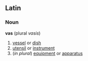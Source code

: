 ==Latin==
===Noun===
'''vas'''  (plural ''vasis'')
#[[vessel]] or [[dish]]
#[[utensil]] or [[instrument]]
#(''in plural'') [[equipment]] or [[apparatus]]